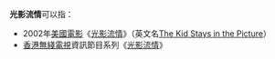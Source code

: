 '''光影流情'''可以指：
*2002年[[美國電影|美國電影]]《[[光影流情_(電影)|光影流情]]》（英文名[[w:en:The_Kid_Stays_in_the_Picture|The Kid Stays in the Picture]]）
*[[香港無綫電視|香港無綫電視]]資訊節目系列《[[光影流情_(電視節目)|光影流情]]》
{{disambig|Cat=四字作品消歧义}}